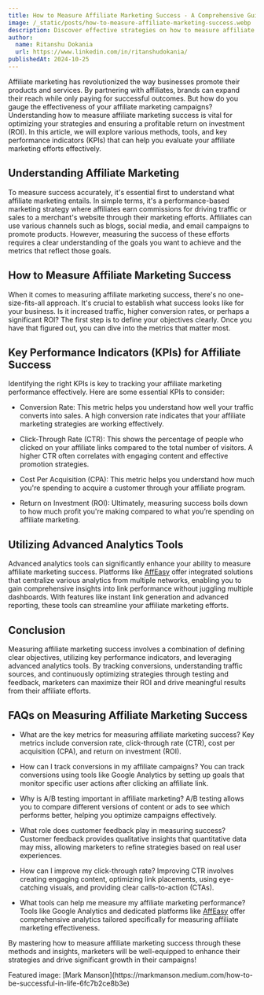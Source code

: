 ---
title: How to Measure Affiliate Marketing Success - A Comprehensive Guide
image: /_static/posts/how-to-measure-affiliate-marketing-success.webp
description: Discover effective strategies on how to measure affiliate marketing success, including key metrics and tools that can enhance your marketing efforts.
author:
  name: Ritanshu Dokania
  url: https://www.linkedin.com/in/ritanshudokania/
publishedAt: 2024-10-25
---

Affiliate marketing has revolutionized the way businesses promote their products and services. By partnering with affiliates, brands can expand their reach while only paying for successful outcomes. But how do you gauge the effectiveness of your affiliate marketing campaigns? Understanding how to measure affiliate marketing success is vital for optimizing your strategies and ensuring a profitable return on investment (ROI). In this article, we will explore various methods, tools, and key performance indicators (KPIs) that can help you evaluate your affiliate marketing efforts effectively.

## Understanding Affiliate Marketing

To measure success accurately, it's essential first to understand what affiliate marketing entails. In simple terms, it's a performance-based marketing strategy where affiliates earn commissions for driving traffic or sales to a merchant's website through their marketing efforts. Affiliates can use various channels such as blogs, social media, and email campaigns to promote products. However, measuring the success of these efforts requires a clear understanding of the goals you want to achieve and the metrics that reflect those goals.

## How to Measure Affiliate Marketing Success

When it comes to measuring affiliate marketing success, there's no one-size-fits-all approach. It's crucial to establish what success looks like for your business. Is it increased traffic, higher conversion rates, or perhaps a significant ROI? The first step is to define your objectives clearly. Once you have that figured out, you can dive into the metrics that matter most.

## Key Performance Indicators (KPIs) for Affiliate Success

Identifying the right KPIs is key to tracking your affiliate marketing performance effectively. Here are some essential KPIs to consider:

- Conversion Rate: This metric helps you understand how well your traffic converts into sales. A high conversion rate indicates that your affiliate marketing strategies are working effectively.

- Click-Through Rate (CTR): This shows the percentage of people who clicked on your affiliate links compared to the total number of visitors. A higher CTR often correlates with engaging content and effective promotion strategies.

- Cost Per Acquisition (CPA): This metric helps you understand how much you're spending to acquire a customer through your affiliate program.

- Return on Investment (ROI): Ultimately, measuring success boils down to how much profit you're making compared to what you’re spending on affiliate marketing.

## Utilizing Advanced Analytics Tools

Advanced analytics tools can significantly enhance your ability to measure affiliate marketing success. Platforms like [AffEasy](https://affeasy.link/) offer integrated solutions that centralize various analytics from multiple networks, enabling you to gain comprehensive insights into link performance without juggling multiple dashboards. With features like instant link generation and advanced reporting, these tools can streamline your affiliate marketing efforts.

## Conclusion

Measuring affiliate marketing success involves a combination of defining clear objectives, utilizing key performance indicators, and leveraging advanced analytics tools. By tracking conversions, understanding traffic sources, and continuously optimizing strategies through testing and feedback, marketers can maximize their ROI and drive meaningful results from their affiliate efforts.

## FAQs on Measuring Affiliate Marketing Success

- What are the key metrics for measuring affiliate marketing success?
  Key metrics include conversion rate, click-through rate (CTR), cost per acquisition (CPA), and return on investment (ROI).

- How can I track conversions in my affiliate campaigns?
  You can track conversions using tools like Google Analytics by setting up goals that monitor specific user actions after clicking an affiliate link.

- Why is A/B testing important in affiliate marketing?
  A/B testing allows you to compare different versions of content or ads to see which performs better, helping you optimize campaigns effectively.

- What role does customer feedback play in measuring success?
  Customer feedback provides qualitative insights that quantitative data may miss, allowing marketers to refine strategies based on real user experiences.

- How can I improve my click-through rate?
  Improving CTR involves creating engaging content, optimizing link placements, using eye-catching visuals, and providing clear calls-to-action (CTAs).

- What tools can help me measure my affiliate marketing performance?
  Tools like Google Analytics and dedicated platforms like [AffEasy](https://affeasy.link/) offer comprehensive analytics tailored specifically for measuring affiliate marketing effectiveness.

By mastering how to measure affiliate marketing success through these methods and insights, marketers will be well-equipped to enhance their strategies and drive significant growth in their campaigns!

<div style={{ textAlign: "right", fontStyle: "italic" }}>
  Featured image: [Mark
  Manson](https://markmanson.medium.com/how-to-be-successful-in-life-6fc7b2ce8b3e)
</div>
